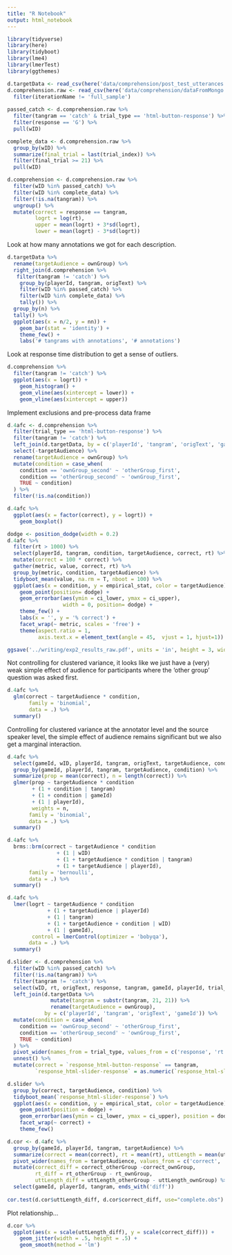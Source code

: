 ```yaml
---
title: "R Notebook"
output: html_notebook
---
```



```r
library(tidyverse)
library(here)
library(tidyboot)
library(lme4)
library(lmerTest)
library(ggthemes)
```

```r
d.targetData <- read_csv(here('data/comprehension/post_test_utterances.csv'))
d.comprehension.raw <- read_csv(here('data/comprehension/dataFromMongo.csv')) %>%
  filter(iterationName != 'full_sample')
  
passed_catch <- d.comprehension.raw %>%
  filter(tangram == 'catch' & trial_type == 'html-button-response') %>%
  filter(response == 'G') %>%
  pull(wID)

complete_data <- d.comprehension.raw %>%
  group_by(wID) %>%
  summarize(final_trial = last(trial_index)) %>%
  filter(final_trial >= 21) %>%
  pull(wID)

d.comprehension <- d.comprehension.raw %>%
  filter(wID %in% passed_catch) %>%
  filter(wID %in% complete_data) %>%
  filter(!is.na(tangram)) %>%
  ungroup() %>%
  mutate(correct = response == tangram,
         logrt = log(rt),
         upper = mean(logrt) + 3*sd(logrt),
         lower = mean(logrt) - 3*sd(logrt))
```

Look at how many annotations we got for each description.

```r
d.targetData %>%
  rename(targetAudience = ownGroup) %>%
  right_join(d.comprehension %>%
   filter(tangram != 'catch') %>%
    group_by(playerId, tangram, origText) %>%
    filter(wID %in% passed_catch) %>%
    filter(wID %in% complete_data) %>%
    tally()) %>%
  group_by(n) %>%
  tally() %>%
  ggplot(aes(x = n/2, y = nn)) +
    geom_bar(stat = 'identity') +
    theme_few() +
    labs('# tangrams with annotations', '# annotations')
```

Look at response time distribution to get a sense of outliers.

```r
d.comprehension %>%
  filter(tangram != 'catch') %>%
  ggplot(aes(x = logrt)) +
    geom_histogram() +
    geom_vline(aes(xintercept = lower)) +
    geom_vline(aes(xintercept = upper))
```
Implement exclusions and pre-process data frame

```r
d.4afc <- d.comprehension %>%
  filter(trial_type == 'html-button-response') %>%
  filter(tangram != 'catch') %>%
  left_join(d.targetData, by = c('playerId', 'tangram', 'origText', 'gameId')) %>%
  select(-targetAudience) %>%
  rename(targetAudience = ownGroup) %>%
  mutate(condition = case_when(
    condition == 'ownGroup_second' ~ 'otherGroup_first', 
    condition == 'otherGroup_second' ~ 'ownGroup_first',
    TRUE ~ condition)
  ) %>%
  filter(!is.na(condition))
```

```r
d.4afc %>%
  ggplot(aes(x = factor(correct), y = logrt)) +
    geom_boxplot()

```


```r
dodge <- position_dodge(width = 0.2)
d.4afc %>%
  filter(rt > 1000) %>%
  select(playerId, tangram, condition, targetAudience, correct, rt) %>%
  mutate(correct = 100 * correct) %>%
  gather(metric, value, correct, rt) %>%
  group_by(metric, condition, targetAudience) %>%
  tidyboot_mean(value, na.rm = T, nboot = 100) %>%
  ggplot(aes(x = condition, y = empirical_stat, color = targetAudience)) +
    geom_point(position= dodge) +
    geom_errorbar(aes(ymin = ci_lower, ymax = ci_upper),
                  width = 0, position= dodge) +
    theme_few() +
    labs(x = '', y = '% correct') +
    facet_wrap(~ metric, scales = 'free') +
    theme(aspect.ratio = 1, 
          axis.text.x = element_text(angle = 45,  vjust = 1, hjust=1))

ggsave('../writing/exp2_results_raw.pdf', units = 'in', height = 3, width = 4)
```

Not controlling for clustered variance, it looks like we just have a (very) weak simple effect of audience for participants where the 'other group' question was asked first.

```r
d.4afc %>%
  glm(correct ~ targetAudience * condition,
       family = 'binomial',
       data = .) %>%
  summary()
```

Controlling for clustered variance at the annotator level and the source speaker level, the simple effect of audience remains significant but we also get a marginal interaction.

```r
d.4afc %>%
  select(gameId, wID, playerId, tangram, origText, targetAudience, condition, correct, blockOrder) %>%
  group_by(gameId, playerId, tangram, targetAudience, condition) %>%
  summarize(prop = mean(correct), n = length(correct)) %>%
  glmer(prop ~ targetAudience * condition  
        + (1 + condition | tangram)
        + (1 + condition | gameId)
        + (1 | playerId),
        weights = n,
       family = 'binomial',
       data = .) %>%
  summary()
```

```r
d.4afc %>%
  brms::brm(correct ~ targetAudience * condition  
                + (1 | wID)
                + (1 + targetAudience * condition | tangram) 
                + (1 + targetAudience | playerId),
       family = 'bernoulli',
       data = .) %>%
  summary()
```


```r
d.4afc %>%
  lmer(logrt ~ targetAudience * condition  
             + (1 + targetAudience | playerId) 
             + (1 | tangram)
             + (1 + targetAudience + condition | wID)
             + (1 | gameId),
        control = lmerControl(optimizer = 'bobyqa'),
       data = .) %>%
  summary()
```


```r
d.slider <- d.comprehension %>%
  filter(wID %in% passed_catch) %>%
  filter(!is.na(tangram)) %>%
  filter(tangram != 'catch') %>%
  select(wID, rt, origText, response, tangram, gameId, playerId, trial_type) %>%
  left_join(d.targetData %>% 
              mutate(tangram = substr(tangram, 21, 21)) %>% 
              rename(targetAudience = ownGroup),
            by = c('playerId', 'tangram', 'origText', 'gameId')) %>%
  mutate(condition = case_when(
    condition == 'ownGroup_second' ~ 'otherGroup_first', 
    condition == 'otherGroup_second' ~ 'ownGroup_first',
    TRUE ~ condition)
  ) %>%
  pivot_wider(names_from = trial_type, values_from = c('response', 'rt')) %>%
  unnest() %>%
  mutate(correct = `response_html-button-response` == tangram,
         `response_html-slider-response` = as.numeric(`response_html-slider-response`))

d.slider %>%
  group_by(correct, targetAudience, condition) %>%
  tidyboot_mean(`response_html-slider-response`) %>%
  ggplot(aes(x = condition, y = empirical_stat, color = targetAudience)) +
    geom_point(position = dodge) +
    geom_errorbar(aes(ymin = ci_lower, ymax = ci_upper), position = dodge, width = 0) +
    facet_wrap(~ correct) +
    theme_few()
```

```r
d.cor <- d.4afc %>% 
  group_by(gameId, playerId, tangram, targetAudience) %>% 
  summarize(correct = mean(correct), rt = mean(rt), uttLength = mean(uttLengthWords)) %>% 
  pivot_wider(names_from = targetAudience, values_from = c('correct', 'rt', 'uttLength')) %>% 
  mutate(correct_diff = correct_otherGroup -correct_ownGroup,
         rt_diff = rt_otherGroup - rt_ownGroup,
         uttLength_diff = uttLength_otherGroup - uttLength_ownGroup) %>%
  select(gameId, playerId, tangram, ends_with('diff'))
  
cor.test(d.cor$uttLength_diff, d.cor$correct_diff, use="complete.obs")
```

Plot relationship... 

```r
d.cor %>%
  ggplot(aes(x = scale(uttLength_diff), y = scale(correct_diff))) +
    geom_jitter(width = .5, height = .5) +
    geom_smooth(method = 'lm')
```
